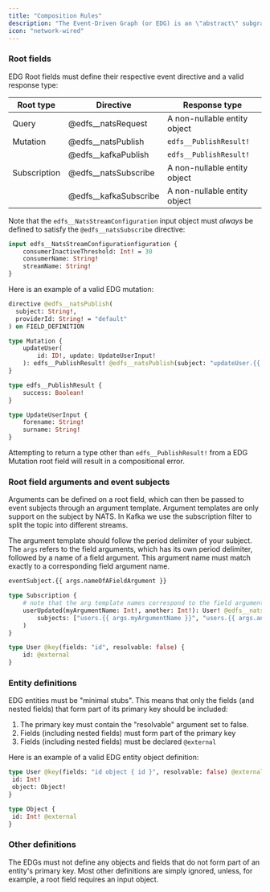 ```yaml
---
title: "Composition Rules"
description: "The Event-Driven Graph (or EDG) is an \"abstract\" subgraph, so it must not define any resolvers. EDGs are also subject to special compositional rules."
icon: "network-wired"
---
```


### Root fields

EDG Root fields must define their respective event directive and a valid response type:

| Root type    | Directive             | Response type                |
| ------------ | --------------------- | ---------------------------- |
| Query        | @edfs__natsRequest    | A non-nullable entity object |
| Mutation     | @edfs__natsPublish    | `edfs__PublishResult!`       |
|              | @edfs__kafkaPublish   | `edfs__PublishResult!`       |
| Subscription | @edfs__natsSubscribe  | A non-nullable entity object |
|              | @edfs__kafkaSubscribe | A non-nullable entity object |

Note that the `edfs__NatsStreamConfiguration` input object must _always_ be defined to satisfy the `@edfs__natsSubscribe` directive:

```graphql
input edfs__NatsStreamConfigurationfiguration {
    consumerInactiveThreshold: Int! = 30
    consumerName: String!
    streamName: String!
}
```

Here is an example of a valid EDG mutation:

```graphql
directive @edfs__natsPublish(
  subject: String!,
  providerId: String! = "default"
) on FIELD_DEFINITION

type Mutation {
    updateUser(
        id: ID!, update: UpdateUserInput!
    ): edfs__PublishResult! @edfs__natsPublish(subject: "updateUser.{{ args.id }}")
}

type edfs__PublishResult {
    success: Boolean!
}

type UpdateUserInput {
    forename: String!
    surname: String!
}
```

Attempting to return a type other than `edfs__PublishResult!` from a EDG Mutation root field will result in a compositional error.

### Root field arguments and event subjects

Arguments can be defined on a root field, which can then be passed to event subjects through an argument template. Argument templates are only support on the subject by NATS. In Kafka we use the subscription filter to split the topic into different streams.

The argument template should follow the period delimiter of your subject. The `args` refers to the field arguments, which has its own period delimiter, followed by a name of a field argument. This argument name must match exactly to a corresponding field argument name.

```graphql
eventSubject.{{ args.nameOfAFieldArgument }}
```

```graphql
type Subscription {
    # note that the arg template names correspond to the field argument names
    userUpdated(myArgumentName: Int!, another: Int!): User! @edfs__natsSubscribe(
        subjects: ["users.{{ args.myArgumentName }}", "users.{{ args.another }}"]
    )
}

type User @key(fields: "id", resolvable: false) {
    id: @external
}
```

### Entity definitions

EDG entities must be "minimal stubs". This means that only the fields (and nested fields) that form part of its primary key should be included:

1. The primary key must contain the "resolvable" argument set to false.
2. Fields (including nested fields) must form part of the primary key
3. Fields (including nested fields) must be declared `@external`

Here is an example of a valid EDG entity object definition:

```graphql
type User @key(fields: "id object { id }", resolvable: false) @external {
 id: Int!
 object: Object!
}

type Object {
 id: Int! @external
}
```

### Other definitions

The EDGs must not define any objects and fields that do not form part of an entity's primary key. Most other definitions are simply ignored, unless, for example, a root field requires an input object.